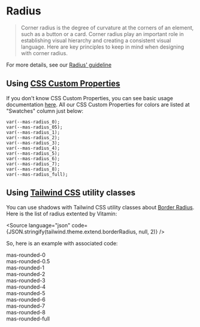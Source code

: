 
<Meta title="Guidelines / Radius" />

# Radius

> Corner radius is the degree of curvature at the corners of an element, such as a button or a card. Corner radius play an important role in establishing visual hierarchy and creating a consistent visual language. Here are key principles to keep in mind when designing with corner radius.

For more details, see our [Radius' guideline](https://zeroheight.com/9b39bb2a0/p/0230b8-corner-radius/b/967aaa)

## Using [CSS Custom Properties](https://developer.mozilla.org/en-US/docs/Web/CSS/Using_CSS_custom_properties)

If you don't know CSS Custom Properties, you can see basic usage documentation [here](https://developer.mozilla.org/en-US/docs/Web/CSS/Using_CSS_custom_properties#Basic_usage). All our CSS Custom Properties for colors are listed at "Swatches" column just below:

```
var(--mas-radius_0);
var(--mas-radius_05);
var(--mas-radius_1);
var(--mas-radius_2);
var(--mas-radius_3);
var(--mas-radius_4);
var(--mas-radius_5);
var(--mas-radius_6);
var(--mas-radius_7);
var(--mas-radius_8);
var(--mas-radius_full);
```

## Using [Tailwind CSS](https://tailwindcss.com) utility classes

You can use shadows with Tailwind CSS utility classes about [Border Radius](https://tailwindcss.com/docs/border-radius). Here is the list of radius extented by Vitamin:

<Source language="json" code={JSON.stringify(tailwind.theme.extend.borderRadius, null, 2)} />

So, here is an example with associated code:

<Canvas>
  <div class="mas-flex mas-flex-wrap mas-w-full mas-justify-between">
    <div class="mas-flex mas-rounded-0 mas-bg-background-primary mas-shadow-400 mas-p-4 mas-mb-5 mas-items-center mas-content-center">
      <span class="mas-text-center mas-font-semibold mas-text-content-primary">mas-rounded-0</span>
    </div>
    <div class="mas-flex mas-rounded-0.5 mas-bg-background-primary mas-shadow-400 mas-p-4 mas-mb-5 mas-items-center mas-content-center">
      <span class="mas-text-center mas-font-semibold mas-text-content-primary">mas-rounded-0.5</span>
    </div>
    <div class="mas-flex mas-rounded-1 mas-bg-background-primary mas-shadow-400 mas-p-4 mas-mb-5 mas-items-center mas-content-center">
      <span class="mas-text-center mas-font-semibold mas-text-content-primary">mas-rounded-1</span>
    </div>
    <div class="mas-flex mas-rounded-2 mas-bg-background-primary mas-shadow-400 mas-p-4 mas-mb-5 mas-items-center mas-content-center">
      <span class="mas-text-center mas-font-semibold mas-text-content-primary">mas-rounded-2</span>
    </div>
    <div class="mas-flex mas-rounded-3 mas-bg-background-primary mas-shadow-400 mas-p-4 mas-mb-5 mas-items-center mas-content-center">
      <span class="mas-text-center mas-font-semibold mas-text-content-primary">mas-rounded-3</span>
    </div>
    <div class="mas-flex mas-rounded-4 mas-bg-background-primary mas-shadow-400 mas-p-4 mas-mb-5 mas-items-center mas-content-center">
      <span class="mas-text-center mas-font-semibold mas-text-content-primary">mas-rounded-4</span>
    </div>
    <div class="mas-flex mas-rounded-5 mas-bg-background-primary mas-shadow-400 mas-p-4 mas-mb-5 mas-items-center mas-content-center">
      <span class="mas-text-center mas-font-semibold mas-text-content-primary">mas-rounded-5</span>
    </div>
    <div class="mas-flex mas-rounded-6 mas-bg-background-primary mas-shadow-400 mas-p-4 mas-mb-5 mas-items-center mas-content-center">
      <span class="mas-text-center mas-font-semibold mas-text-content-primary">mas-rounded-6</span>
    </div>
    <div class="mas-flex mas-rounded-7 mas-bg-background-primary mas-shadow-400 mas-p-4 mas-mb-5 mas-items-center mas-content-center">
      <span class="mas-text-center mas-font-semibold mas-text-content-primary">mas-rounded-7</span>
    </div>
        <div class="mas-flex mas-rounded-8 mas-bg-background-primary mas-shadow-400 mas-p-4 mas-mb-5 mas-items-center mas-content-center">
      <span class="mas-text-center mas-font-semibold mas-text-content-primary">mas-rounded-8</span>
    </div>
        <div class="mas-flex mas-rounded-full mas-bg-background-primary mas-shadow-400 mas-p-4 mas-mb-5 mas-items-center mas-content-center">
      <span class="mas-text-center mas-font-semibold mas-text-content-primary">mas-rounded-full</span>
    </div>
  </div>
  </Canvas>
